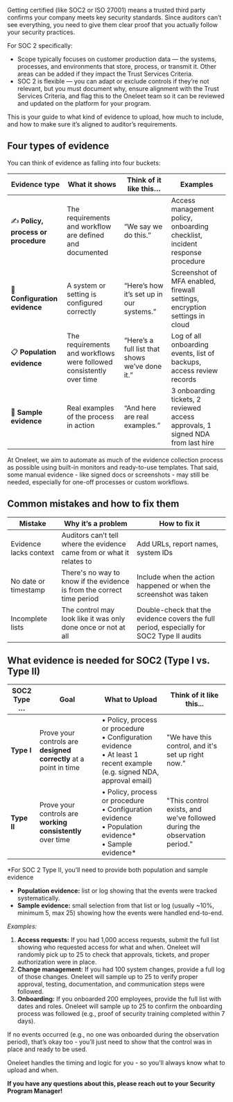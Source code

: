 Getting certified (like SOC2 or ISO 27001) means a trusted third party confirms your company meets key security standards. Since auditors can’t see everything, you need to give them clear proof that you actually follow your security practices.

For SOC 2 specifically:

- Scope typically focuses on customer production data — the systems, processes, and environments that store, process, or transmit it. Other areas can be added if they impact the Trust Services Criteria.
- SOC 2 is flexible — you can adapt or exclude controls if they’re not relevant, but you must document why, ensure alignment with the Trust Services Criteria, and flag this to the Oneleet team so it can be reviewed and updated on the platform for your program.

This is your guide to what kind of evidence to upload, how much to include, and how to make sure it’s aligned to auditor’s requirements. 

## Four types of evidence

You can think of evidence as falling into four buckets:

| **Evidence type** | **What it shows** | **Think of it like this…**  | **Examples** |
| --- | --- | --- | --- |
| ✍️ **Policy, process or procedure** | The requirements and workflow are defined and documented | “We say we do this.” | Access management policy, onboarding checklist, incident response procedure |
| 📌 **Configuration evidence** | A system or setting is configured correctly | “Here’s how it’s set up in our systems.” | Screenshot of MFA enabled, firewall settings, encryption settings in cloud |
| 📋 **Population evidence** | The requirements and workflows were followed consistently over time |  “Here’s a full list that shows we’ve done it.” | Log of all onboarding events, list of backups, access review records |
| 📎 **Sample evidence** | Real examples of the process in action | “And here are real examples.” | 3 onboarding tickets, 2 reviewed access approvals, 1 signed NDA from last hire |

At Oneleet, we aim to automate as much of the evidence collection process as possible using built-in monitors and ready-to-use templates. That said, some manual evidence - like signed docs or screenshots - may still be needed, especially for one-off processes or custom workflows. 

## Common mistakes and how to fix them

| **Mistake** | **Why it’s a problem** | **How to fix it** |
| --- | --- | --- |
| Evidence lacks context | Auditors can’t tell where the evidence came from or what it relates to | Add URLs, report names, system IDs |
| No date or timestamp | There's no way to know if the evidence is from the correct time period | Include when the action happened or when the screenshot was taken |
| Incomplete lists | The control may look like it was only done once or not at all | Double-check that the evidence covers the full period, especially for SOC2 Type II audits |

## What evidence is needed for SOC2 (Type I vs. Type II)

| **SOC2 Type …** | **Goal** | **What to Upload** | **Think of it like this...** |
| --- | --- | --- | --- |
| **Type I** | Prove your controls are **designed correctly** at a point in time | • Policy, process or procedure<br/>• Configuration evidence<br/>• At least 1 recent example (e.g. signed NDA, approval email) | "We have this control, and it's set up right now." |
| **Type II** | Prove your controls are **working consistently** over time | • Policy, process or procedure<br/>• Configuration evidence<br/>• Population evidence*<br/>• Sample evidence* | "This control exists, and we've followed during the observation period." |

*For SOC 2 Type II, you’ll need to provide both population and sample evidence

- **Population evidence:** list or log showing that the events were tracked systematically.
- **Sample evidence:** small selection from that list or log (usually ~10%, minimum 5, max 25) showing how the events were handled end-to-end.

*Examples:* 

1. **Access requests:** If you had 1,000 access requests, submit the full list showing who requested access for what and when. Oneleet will randomly pick up to 25 to check that approvals, tickets, and proper authorization were in place.
2. **Change management:** If you had 100 system changes, provide a full log of those changes. Oneleet will sample up to 25 to verify proper approval, testing, documentation, and communication steps were followed.
3. **Onboarding:** If you onboarded 200 employees, provide the full list with dates and roles. Oneleet will sample up to 25 to confirm the onboarding process was followed (e.g., proof of security training completed within 7 days).

If no events occurred (e.g., no one was onboarded during the observation period), that’s okay too - you’ll just need to show that the control was in place and ready to be used.

Oneleet handles the timing and logic for you - so you’ll always know what to upload and when.

**If you have any questions about this, please reach out to your Security Program Manager!**
